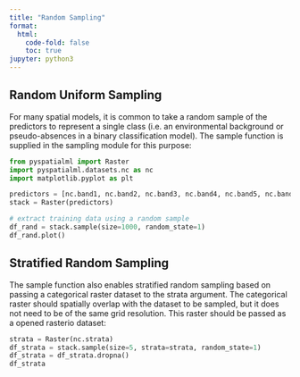 ```yaml
---
title: "Random Sampling"
format:
  html:
    code-fold: false
    toc: true
jupyter: python3
---
```


## Random Uniform Sampling

For many spatial models, it is common to take a random sample of the
predictors to represent a single class (i.e. an environmental background or
pseudo-absences in a binary classification model). The sample function is
supplied in the sampling module for this purpose:

```python
from pyspatialml import Raster
import pyspatialml.datasets.nc as nc
import matplotlib.pyplot as plt

predictors = [nc.band1, nc.band2, nc.band3, nc.band4, nc.band5, nc.band7]
stack = Raster(predictors)

# extract training data using a random sample
df_rand = stack.sample(size=1000, random_state=1)
df_rand.plot()
```

## Stratified Random Sampling

The sample function also enables stratified random sampling based on passing a
categorical raster dataset to the strata argument. The categorical raster
should spatially overlap with the dataset to be sampled, but it does not need
to be of the same grid resolution. This raster should be passed as a opened
rasterio dataset:

```python
strata = Raster(nc.strata)
df_strata = stack.sample(size=5, strata=strata, random_state=1)
df_strata = df_strata.dropna()
df_strata
```